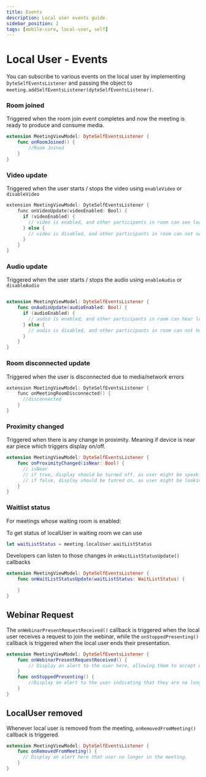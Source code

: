 ```yaml
---
title: Events
description: Local user events guide.
sidebar_position: 2
tags: [mobile-core, local-user, self]
---
```


# Local User - Events

You can subscribe to various events on the local user by implementing
`DyteSelfEventsListener` and passing the object to
`meeting.addSelfEventsListener(dyteSelfEventsListener)`.

### Room joined

Triggered when the room join event completes and now the meeting is ready to
produce and consume media.

```swift
extension MeetingViewModel: DyteSelfEventsListener {
    func onRoomJoined() {
        //Room Joined
    }
}
```

### Video update

Triggered when the user starts / stops the video using `enableVideo` or
`disableVideo`

```kotlin
extension MeetingViewModel: DyteSelfEventsListener {
    func onVideoUpdate(videoEnabled: Bool) {
      if (videoEnabled) {
        // video is enabled, and other participants in room can see local user
      } else {
        // video is disabled, and other participants in room can not see local user.
      }
    }
}
```

### Audio update

Triggered when the user starts / stops the audio using `enableAudio` or
`disableAudio`

```swift

extension MeetingViewModel: DyteSelfEventsListener {
    func onAudioUpdate(audioEnabled: Bool) {
      if (audioEnabled) {
        // audio is enabled, and other participants in room can hear local user
      } else {
        // audio is disabled, and other participants in room can not hear local user.
      }
    }
}
```

### Room disconnected update

Triggered when the user is disconnected due to media/network errors

```kotlin
extension MeetingViewModel: DyteSelfEventsListener {
    func onMeetingRoomDisconnected() {
      //disconnected
    }
}
```

### Proximity changed

Triggered when there is any change in proximity. Meaning if device is near ear
piece which triggers display on/off.

```swift
extension MeetingViewModel: DyteSelfEventsListener {
    func onProximityChanged(isNear: Bool) {
      // isNear
      // if true, display should be turned off, as user might be speaking through earpience
      // if false, display should be tunred on, as user might be looking at display and listening through speaker/earphones.
    }
}
```

### Waitlist status

For meetings whose waiting room is enabled:

To get status of localUser in waiting room we can use

```swift
let waitListStatus = meeting.localUser.waitListStatus
```

Developers can listen to those changes in `onWaitListStatusUpdate()` callbacks

```swift
extension MeetingViewModel: DyteSelfEventsListener {
    func onWaitListStatusUpdate(waitListStatus: WaitListStatus) {

    }
}
```

## Webinar Request

The `onWebinarPresentRequestReceived()` callback is triggered when the local user receives a request to join the webinar, while the `onStoppedPresenting()` callback is triggered when the local user ends their presentation.

```swift
extension MeetingViewModel: DyteSelfEventsListener {
    func onWebinarPresentRequestReceived() {
        // Display an alert to the user here, allowing them to accept or reject the request.
    }
    func onStoppedPresenting() {
        //Display an alert to the user indicating that they are no longer presenting.
    }
}
```

## LocalUser removed

Whenever local user is removed from the meeting, `onRemovedFromMeeting()` callback is triggered.

```swift
extension MeetingViewModel: DyteSelfEventsListener {
    func onRemovedFromMeeting() {
      // Display an alert here that user no longer in the meeting.
    }
}
```
